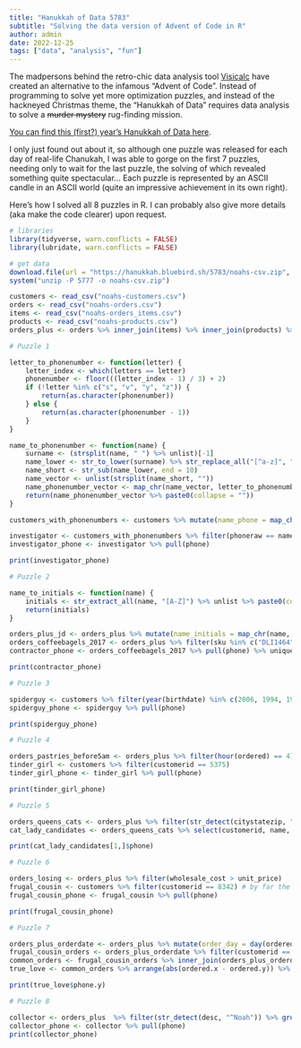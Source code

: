 ```yaml
---
title: "Hanukkah of Data 5783"
subtitle: "Solving the data version of Advent of Code in R"
author: admin
date: 2022-12-25
tags: ["data", "analysis", "fun"]
---
```


The madpersons behind the retro-chic data analysis tool [Visicalc](https://visicalc.org) have created an alternative to the infamous "Advent of Code". Instead of programming to solve yet more optimization puzzles, and instead of the hackneyed Christmas theme, the "Hanukkah of Data" requires data analysis to solve a ~~murder mystery~~ rug-finding mission.

[You can find this (first?) year's Hanukkah of Data here](https://hanukkah.bluebird.sh/5783/).

I only just found out about it, so although one puzzle was released for each day of real-life Chanukah, I was able to gorge on the first 7 puzzles, needing only to wait for the last puzzle, the solving of which revealed something quite spectacular... Each puzzle is represented by an ASCII candle in an ASCII world (quite an impressive achievement in its own right).

Here's how I solved all 8 puzzles in R. I can probably also give more details (aka make the code clearer) upon request.

```r
# libraries
library(tidyverse, warn.conflicts = FALSE)
library(lubridate, warn.conflicts = FALSE)

# get data
download.file(url = "https://hanukkah.bluebird.sh/5783/noahs-csv.zip", destfile = "noahs-csv.zip")
system("unzip -P 5777 -o noahs-csv.zip")

customers <- read_csv("noahs-customers.csv")
orders <- read_csv("noahs-orders.csv")
items <- read_csv("noahs-orders_items.csv")
products <- read_csv("noahs-products.csv")
orders_plus <- orders %>% inner_join(items) %>% inner_join(products) %>% inner_join(customers)
```

```r
# Puzzle 1

letter_to_phonenumber <- function(letter) {
    letter_index <- which(letters == letter)
    phonenumber <- floor(((letter_index - 1) / 3) + 2)
    if (!letter %in% c("s", "v", "y", "z")) {
        return(as.character(phonenumber))
    } else {
        return(as.character(phonenumber - 1))
    }
}

name_to_phonenumber <- function(name) {
    surname <- (strsplit(name, " ") %>% unlist)[-1]
    name_lower <- str_to_lower(surname) %>% str_replace_all("[^a-z]", "")
    name_short <- str_sub(name_lower, end = 10)
    name_vector <- unlist(strsplit(name_short, ""))
    name_phonenumber_vector <- map_chr(name_vector, letter_to_phonenumber)
    return(name_phonenumber_vector %>% paste0(collapse = ""))
}

customers_with_phonenumbers <- customers %>% mutate(name_phone = map_chr(name, name_to_phonenumber)) %>% mutate(phoneraw = str_replace_all(phone, "-", ""))

investigator <- customers_with_phonenumbers %>% filter(phoneraw == name_phone)
investigator_phone <- investigator %>% pull(phone)

print(investigator_phone)
```

```r
# Puzzle 2

name_to_initials <- function(name) {
    initials <- str_extract_all(name, "[A-Z]") %>% unlist %>% paste0(collapse = "")
    return(initials)
}

orders_plus_jd <- orders_plus %>% mutate(name_initials = map_chr(name, name_to_initials)) %>% filter(name_initials == "JD")
orders_coffeebagels_2017 <- orders_plus %>% filter(sku %in% c("DLI1464", "BKY4234", "BKY5887")) %>% group_by(orderid) %>% filter(n() > 1) %>% ungroup %>% filter(year(shipped) == 2017)
contractor_phone <- orders_coffeebagels_2017 %>% pull(phone) %>% unique

print(contractor_phone)
```

```r
# Puzzle 3

spiderguy <- customers %>% filter(year(birthdate) %in% c(2006, 1994, 1982, 1970, 1958, 1946, 1934)) %>% filter( month(birthdate) %in% c(3,4)) %>% filter(citystatezip == "South Ozone Park, NY 11420")
spiderguy_phone <- spiderguy %>% pull(phone)

print(spiderguy_phone)
```

```r
# Puzzle 4

orders_pastries_before5am <- orders_plus %>% filter(hour(ordered) == 4) %>% filter(ordered == shipped) %>% filter(str_detect(sku, "BKY"))
tinder_girl <- customers %>% filter(customerid == 5375)
tinder_girl_phone <- tinder_girl %>% pull(phone)

print(tinder_girl_phone)
```

```r
# Puzzle 5

orders_queens_cats <- orders_plus %>% filter(str_detect(citystatezip, "Queens")) %>% filter(str_detect(desc, "Cat"))
cat_lady_candidates <- orders_queens_cats %>% select(customerid, name, phone) %>% distinct # only one female name

print(cat_lady_candidates[1,]$phone)
```

```r
# Puzzle 6

orders_losing <- orders_plus %>% filter(wholesale_cost > unit_price)
frugal_cousin <- customers %>% filter(customerid == 8342) # by far the most lossy orders
frugal_cousin_phone <- frugal_cousin %>% pull(phone)

print(frugal_cousin_phone)
```

```r
# Puzzle 7

orders_plus_orderdate <- orders_plus %>% mutate(order_day = day(ordered), order_month = month(ordered), order_year = year(ordered)) %>% mutate(desc_without_colour = (str_replace(desc, "\\([a-z]+\\)", "") %>% str_squish))
frugal_cousin_orders <- orders_plus_orderdate %>% filter(customerid == 8342)
common_orders <- frugal_cousin_orders %>% inner_join(orders_plus_orderdate, by=c("desc_without_colour", "order_day", "order_month", "order_year")) %>% filter(customerid.y != 8342) %>% filter(desc.x != desc.y)
true_love <- common_orders %>% arrange(abs(ordered.x - ordered.y)) %>% select(ordered.x, ordered.y, name.y, phone.y) %>% slice(1)

print(true_love$phone.y)
```

```r
# Puzzle 8

collector <- orders_plus  %>% filter(str_detect(desc, "^Noah")) %>% group_by(customerid) %>% filter(n() > 200) %>% select(name, phone) %>% distinct
collector_phone <- collector %>% pull(phone)
print(collector_phone)
```